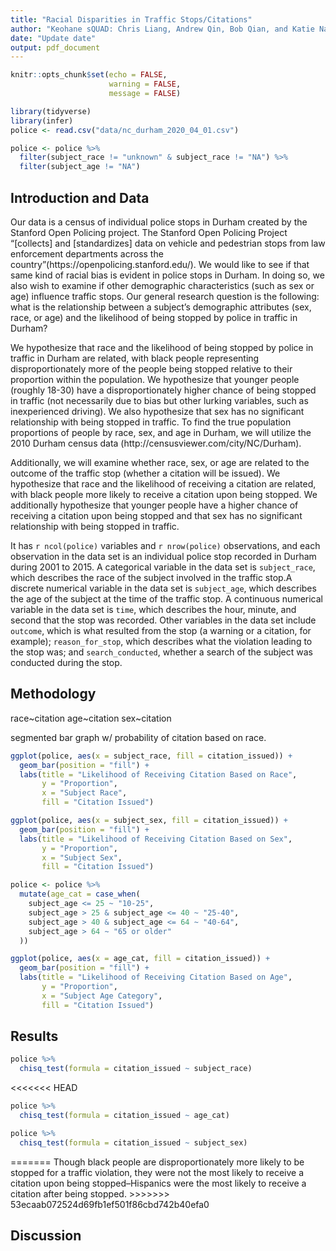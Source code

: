 ```yaml
---
title: "Racial Disparities in Traffic Stops/Citations"
author: "Keohane sQUAD: Chris Liang, Andrew Qin, Bob Qian, and Katie Nash"
date: "Update date"
output: pdf_document
---
```


```r
knitr::opts_chunk$set(echo = FALSE, 
                      warning = FALSE, 
                      message = FALSE)
```

```r
library(tidyverse)
library(infer)
police <- read.csv("data/nc_durham_2020_04_01.csv")
```

```r
police <- police %>% 
  filter(subject_race != "unknown" & subject_race != "NA") %>% 
  filter(subject_age != "NA")
```


## Introduction and Data

Our data is a census of individual police stops in Durham created by the Stanford Open Policing project. The Stanford Open Policing Project "[collects] and [standardizes] data on vehicle and pedestrian stops from law enforcement departments across the country"(https://openpolicing.stanford.edu/). We would like to see if that same kind of racial bias is evident in police stops in Durham. In doing so, we also wish to examine if other demographic characteristics (such as sex or age) influence traffic stops. Our general research question is the following: what is the relationship between a subject's demographic attributes (sex, race, or age) and the likelihood of being stopped by police in traffic in Durham? 

We hypothesize that race and the likelihood of being stopped by police in traffic in Durham are related, with black people representing disproportionately more of the people being stopped relative to their proportion within the population. We hypothesize that younger people (roughly 18-30) have a disproportionately higher chance of being stopped in traffic (not necessarily due to bias but other lurking variables, such as inexperienced driving). We also hypothesize that sex has no significant relationship with being stopped in traffic. To find the true population proportions of people by race, sex, and age in Durham, we will utilize the 2010 Durham census data (http://censusviewer.com/city/NC/Durham). 

Additionally, we will examine whether race, sex, or age are related to the outcome of the traffic stop (whether a citation will be issued). We hypothesize that race and the likelihood of receiving a citation are related, with black people more likely to receive a citation upon being stopped. We additionally hypothesize that younger people have a higher chance of receiving a citation upon being stopped and that sex has no significant relationship with being stopped in traffic.

It has `r ncol(police)` variables and `r nrow(police)` observations, and each observation in the data set is an individual police stop recorded in Durham during 2001 to 2015. A categorical variable in the data set is `subject_race`, which describes the race of the subject involved in the traffic stop.A discrete numerical variable in the data set is `subject_age`, which describes the age of the subject at the time of the traffic stop. A continuous numerical variable in the data set is `time`, which describes the hour, minute, and second that the stop was recorded. Other variables in the data set include `outcome`, which is what resulted from the stop (a warning or a citation, for example); `reason_for_stop`, which describes what the violation leading to the stop was; and `search_conducted`, whether a search of the subject was conducted during the stop.


## Methodology

race~citation
age~citation
sex~citation

segmented bar graph w/ probability of citation based on race. 



```r
ggplot(police, aes(x = subject_race, fill = citation_issued)) + 
  geom_bar(position = "fill") + 
  labs(title = "Likelihood of Receiving Citation Based on Race", 
       y = "Proportion", 
       x = "Subject Race", 
       fill = "Citation Issued")
```

```r
ggplot(police, aes(x = subject_sex, fill = citation_issued)) + 
  geom_bar(position = "fill") + 
  labs(title = "Likelihood of Receiving Citation Based on Sex", 
       y = "Proportion", 
       x = "Subject Sex", 
       fill = "Citation Issued")
```

```r
police <- police %>% 
  mutate(age_cat = case_when(
    subject_age <= 25 ~ "10-25", 
    subject_age > 25 & subject_age <= 40 ~ "25-40", 
    subject_age > 40 & subject_age <= 64 ~ "40-64", 
    subject_age > 64 ~ "65 or older"
  ))

```

```r
ggplot(police, aes(x = age_cat, fill = citation_issued)) + 
  geom_bar(position = "fill") + 
  labs(title = "Likelihood of Receiving Citation Based on Age", 
       y = "Proportion", 
       x = "Subject Age Category", 
       fill = "Citation Issued")
```


## Results

```r
police %>% 
  chisq_test(formula = citation_issued ~ subject_race)
```

<<<<<<< HEAD
```r
police %>% 
  chisq_test(formula = citation_issued ~ age_cat)
```

```r
police %>% 
  chisq_test(formula = citation_issued ~ subject_sex)
```

=======
Though black people are disproportionately more likely to be stopped for a traffic violation, they were not the most likely to receive a citation upon being stopped--Hispanics were the most likely to receive a citation after being stopped. 
>>>>>>> 53ecaab072524d69fb1ef501f86cbd742b40efa0

## Discussion



